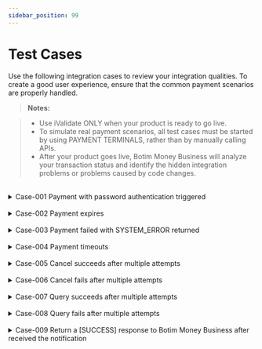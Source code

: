 ```yaml
---
sidebar_position: 99
---
```


# Test Cases

Use the following integration cases to review your integration qualities. To create a good user experience, ensure that the common payment scenarios are properly handled.

> **Notes:**

> - Use iValidate ONLY when your product is ready to go live.
> - To simulate real payment scenarios, all test cases must be started by using PAYMENT TERMINALS, rather than by manually calling APIs.
> - After your product goes live, Botim Money Business will analyze your transaction status and identify the hidden integration problems or problems caused by code changes.

<br/>

<div>
  <details>
    <summary>Case-001 Payment with password authentication triggered</summary>
    <div>
      <p>When a single payment greater than or equals to a certain amount (usually is AED 500),Botim Money Business users might be prompted to enter the password to complete the payment. This test case is to check whether your system can properly handle this scenario. </p>
      <p>Acceptance rules: </p>
      <p><a>- Both [Partner-Id] and [merchantOrderNo] are required in the request. </a></p>
      <p><a>- The payment amount is greater than or equals to AED 500.</a></p>
      <p><a>- Payment interface responds [status=CREATED].</a></p>
      <p><a>- Send at least one query request.</a></p>
      <p><a>- The query request frequency is 2-6 seconds.</a></p>
      <p><a>- The last query request found that the transaction was successful.</a></p>
    </div>
  </details>
  <br/>
  <details>
    <summary>Case-002 Payment expires</summary>
    <div>
      <p>Sometimes Botim Money Business users might choose not to continue when they are prompted to enter the password to complete the
        payment, and the payment finally expires. This test case is to check whether your system can properly handle
        this scenario. </p>
      <p>Acceptance rules: </p>
      <p><a>- Both [Partner-Id] and [merchantOrderNo] are required in the request. </a></p>
      <p><a>- Payment interface responds [status=CREATED].</a></p>
      <p><a>- Send at least one query request.</a></p>
      <p><a>- The query request frequency is 2-6s.</a></p>
      <p><a>- Send [cancelOrder] request 20 to 120 seconds after the transaction is initiated.</a></p>
    </div>
  </details>
  <br/>
  <details>
    <summary>Case-003 Payment failed with SYSTEM_ERROR returned</summary>
    <div>
      <p>SYSTEM_ERROR is returned when a payment request goes wrong. This test case is to check whether the system can
        handle the SYSTEM_ERROR according to the best practices recommended by Botim Money Business. </p>
      <p>Acceptance rules: </p>
      <p><a>- Both [Partner-Id] and [merchantOrderNo] are required in the request. </a></p>
      <p><a>- Payment interface responds SYSTEM_ERROR.</a></p>
      <p><a>- Send at least one query request.</a></p>
      <p><a>- The query request frequency is 2-6 seconds.</a></p>
      <p><a>- Send [cancelOrder] request 20 to 120 seconds after the transaction is initiated.</a></p>
    </div>
  </details>
  <br/>
  <details>
    <summary>Case-004 Payment timeouts</summary>
    <div>
      <p>A payment request might timeout because of poor network or Botim Money Business system error. This test case is to check
        whether the system can handle timeout errors according to the best practices recommended by Botim Money Business. </p>
      <p>Acceptance rules: </p>
      <p><a>- Both [Partner-Id] and [merchantOrderNo] are required in the request. </a></p>
      <p><a>- Payment interface responds SYSTEM_ERROR.</a></p>
      <p><a>- Send at least one query request.</a></p>
      <p><a>- The query request frequency is 2-6 seconds.</a></p>
      <p><a>- Send [cancelOrder] request 20 to 120 seconds after the transaction is initiated.</a></p>
    </div>
  </details>
  <br/>
  <details>
    <summary>Case-005 Cancel succeeds after multiple attempts</summary>
    <div>
      <p>When a cancel fails, the merchant must keep calling CANCEL until the cancel succeeds. This test case simulates
        the scenario where cancel finally succeeds after multiple attempts. </p>
      <p>Acceptance rules: </p>
      <p><a>- Both [Partner-Id] and [merchantOrderNo] are required in the request. </a></p>
      <p><a>- Send at least one query request.</a></p>
      <p><a>- The query request frequency is 2-6 seconds.</a></p>
      <p><a>- Send [cancelOrder] request 20 to 120 seconds after the transaction is initiated.</a></p>
      <p><a>- The CANCEL request frequency is 3-10 seconds.</a></p>
      <p><a>- At least three CANCEL requests are required, and only the last request returns SUCCESS.</a></p>
    </div>
  </details>
  <br/>
  <details>
    <summary>Case-006 Cancel fails after multiple attempts</summary>
    <div>
      <p>When a cancel fails, the merchant must keep calling CANCEL until at least more than 3 FAILs are returned, or
        until cancel requests keep failing for more than 10 seconds. If cancel still fails, the responsible person must
        be notified of the problem. In production environment, technical support must be contacted to confirm the
        transaction status and handle the problem. </p>
      <p>Acceptance rules: </p>
      <p><a>- Both [Partner-Id] and [merchantOrderNo] are required in the request. </a></p>
      <p><a>- Send at least one query request.</a></p>
      <p><a>- The query request frequency is 2-6 seconds.</a></p>
      <p><a>- Send [cancelOrder] request 20 to 120 seconds after the transaction is initiated.</a></p>
      <p><a>- The CANCEL request frequency is 3-10 seconds.</a></p>
      <p><a>- CANCEL requests must be made at least 3 times, All requests returns failed.</a></p>
    </div>
  </details>
  <br/>
  <details>
    <summary>Case-007 Query succeeds after multiple attempts</summary>
    <div>
      <p>When a query fails, the merchant must keep calling QUERY until the query succeeds. This test case simulates the
        scenario where cancel finally succeeds after multiple attempts. </p>
      <p>Acceptance rules: </p>
      <p><a>- Both [Partner-Id] and [merchantOrderNo] are required in the request. </a></p>
      <p><a>- Send at least three query requests.</a></p>
      <p><a>- The query request frequency is 2-6 seconds.</a></p>
    </div>
  </details>
  <br/>
  <details>
    <summary>Case-008 Query fails after multiple attempts</summary>
    <div>
      <p>When a query fails, the merchant must keep calling QUERY until at least more than 3 FAILs are returned, or
        until requests keep failing for more than 10 seconds. If cancel still fails, the responsible person must
        be notified of the problem. In production environment, technical support must be contacted to confirm the
        transaction status and handle the problem.</p>
      <p>Acceptance rules: </p>
      <p><a>- Both [Partner-Id] and [merchantOrderNo] are required in the request. </a></p>
      <p><a>- Send at least three query requests.</a></p>
      <p><a>- The query request frequency is 2-6 seconds.</a></p>
    </div>
  </details>
  <br/>
  <details>
    <summary>Case-009 Return a [SUCCESS] response to Botim Money Business after received the notification</summary>
    <div>
      <p>After the payment is successful, Botim Money Business will send the payment result of the order and the user information to the merchant in the form of a data stream. The merchant needs to receive and process it, and return a [SUCCESS] response to Botim Money Business.This test case is to check whether the system can handle the notification.</p>
      <p>Acceptance rules: </p>
      <p><a>- Receive and process the notification. </a></p>
      <p><a>- [SUCCESS] is required in the return response. </a></p>
    </div>
  </details>
</div>
